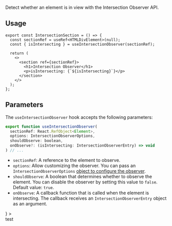 

Detect whether an element is in view with the Intersection Observer API.

## Usage

```tsx
export const IntersectionSection = () => {
  const sectionRef = useRef<HTMLDivElement>(null);
  const { isIntersecting } = useIntersectionObserver(sectionRef);

  return (
    <>
      <section ref={sectionRef}>
        <h1>Intersection Observer</h1>
        <p>isIntersecting: {`${isIntersecting}`}</p>
      </section>
    </>
  );
};
```

## Parameters

The `useIntersectionObserver` hook accepts the following parameters:

```jsx
export function useIntersectionObserver(
  sectionRef: React.RefObject<Element>,
  options: IntersectionObserverOptions,
  shouldObserve: boolean,
  onObserve?: (isIntersecting: IntersectionObserverEntry) => void
) // ...
```

- `sectionRef`: A reference to the element to observe.
- `options`: Allow customizing the observer. You can pass an `IntersectionObserverOptions` [object to configure the observer](https://developer.mozilla.org/en-US/docs/Web/API/IntersectionObserver#instance_properties).
- `shouldObserve`: A boolean that determines whether to observe the element. You can disable the observer by setting this value to `false`. Default value: `true`.
- `onObserve`: A callback function that is called when the element is intersecting. The callback receives an `IntersectionObserverEntry` object as an argument.

<ScrollytellingProvider>
  <StickyContainer
    overlay={
      <>
        <TrackedSection sectionID="RED" className="border-rose-400 dark:border-rose-700" />
        <TrackedSection
          sectionID="ORANGE"
          className="-mt-[3px] border-orange-400 dark:border-orange-700"
        />
        <TrackedSection
          sectionID="YELLOW"
          className="-mt-[3px] border-yellow-400 dark:border-yellow-700"
        />
      </>
    }
  >
    <div className="absolute left-0 right-0 top-0 h-screen">
      <div className="flex h-screen items-center justify-center">test</div>
    </div>
  </StickyContainer>
</ScrollytellingProvider>

<div className="h-screen" />
